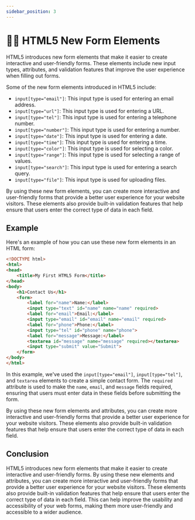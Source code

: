 ```yaml
---
sidebar_position: 3
---
```



# 🙋🏻 HTML5 New Form Elements

HTML5 introduces new form elements that make it easier to create interactive and user-friendly forms. These elements include new input types, attributes, and validation features that improve the user experience when filling out forms.

Some of the new form elements introduced in HTML5 include:

- `input[type="email"]`: This input type is used for entering an email address.
- `input[type="url"]`: This input type is used for entering a URL.
- `input[type="tel"]`: This input type is used for entering a telephone number.
- `input[type="number"]`: This input type is used for entering a number.
- `input[type="date"]`: This input type is used for entering a date.
- `input[type="time"]`: This input type is used for entering a time.
- `input[type="color"]`: This input type is used for selecting a color.
- `input[type="range"]`: This input type is used for selecting a range of values.
- `input[type="search"]`: This input type is used for entering a search query.
- `input[type="file"]`: This input type is used for uploading files.

By using these new form elements, you can create more interactive and user-friendly forms that provide a better user experience for your website visitors. These elements also provide built-in validation features that help ensure that users enter the correct type of data in each field.

## Example

Here's an example of how you can use these new form elements in an HTML form:

```html title="index.html"
<!DOCTYPE html>
<html>
<head>
    <title>My First HTML5 Form</title>
</head>
<body>
    <h1>Contact Us</h1>
    <form>
        <label for="name">Name:</label>
        <input type="text" id="name" name="name" required>
        <label for="email">Email:</label>
        <input type="email" id="email" name="email" required>
        <label for="phone">Phone:</label>
        <input type="tel" id="phone" name="phone">
        <label for="message">Message:</label>
        <textarea id="message" name="message" required></textarea>
        <input type="submit" value="Submit">
    </form>
</body>
</html>
```

<BrowserWindow url="http://.../index.html">
  <MyFirstHTML5Form />
</BrowserWindow>

In this example, we've used the `input[type="email"]`, `input[type="tel"]`, and `textarea` elements to create a simple contact form. The `required` attribute is used to make the `name`, `email`, and `message` fields required, ensuring that users must enter data in these fields before submitting the form.

By using these new form elements and attributes, you can create more interactive and user-friendly forms that provide a better user experience for your website visitors. These elements also provide built-in validation features that help ensure that users enter the correct type of data in each field.

## Conclusion

HTML5 introduces new form elements that make it easier to create interactive and user-friendly forms. By using these new elements and attributes, you can create more interactive and user-friendly forms that provide a better user experience for your website visitors. These elements also provide built-in validation features that help ensure that users enter the correct type of data in each field. This can help improve the usability and accessibility of your web forms, making them more user-friendly and accessible to a wider audience.